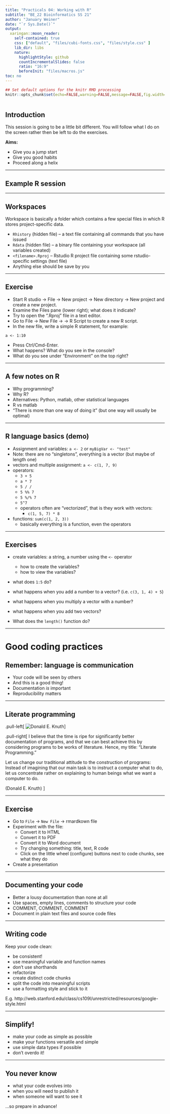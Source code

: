 ```yaml
---
title: "Practicals 04: Working with R"
subtitle: "BE_22 Bioinformatics SS 21"
author: "January Weiner"
date: "`r Sys.Date()`"
output:
  xaringan::moon_reader:
    self-contained: true
    css: ["default", "files/cubi-fonts.css", "files/style.css" ]
    lib_dir: libs
    nature:
      highlightStyle: github
      countIncrementalSlides: false
      ratio: "16:9"
      beforeInit: "files/macros.js"
toc: no
---
```


```r
## Set default options for the knitr RMD processing
knitr::opts_chunk$set(echo=FALSE,warning=FALSE,message=FALSE,fig.width=5,fig.height=5,cache=TRUE,autodep=TRUE, results="hide")
```

```r
```


## Introduction

This session is going to be a little bit different. You will follow what I
do on the screen rather then be left to do the exercises. 

**Aims:**

 * Give you a jump start
 * Give you good habits
 * Proceed along a helix

---

## Example R session

---

## Workspaces

 Workspace is basically a folder which contains a few special files in
 which R stores project-specific data.

  * `Rhistory` (hidden file) – a text file containing all commands that you
    have issued
  * `Rdata` (hidden file) – a binary file containing your workspace (all
    variables created)
  * `<filename>.Rproj` – Rstudio R project file containing some
    rstudio-specific settings (text file)
  * Anything else should be save by you

---

## Exercise

  * Start R studio $\rightarrow$ File $\rightarrow$ New project
    $\rightarrow$ New directory $\rightarrow$ New project and create a new
    project.
  * Examine the Files pane (lower right); what does it indicate?
  * Try to open the ".Rproj" file in a text editor. 
  * Go to File $\rightarrow$ New File $\rightarrow$ $\rightarrow$ R Script
    to create a new R script.
  * In the new file, write a simple R statement, for example:

```
a <- 1:10
```

   * Press Ctrl/Cmd-Enter. 
   * What happens? What do you see in the console? 
   * What do you see under "Environment" on the top right?

---

## A few notes on R

 * Why programming?
 * Why R?
 * Alternatives: Python, matlab, other statistical languages
 * R vs matlab
 * "There is more than one way of doing it" (but one way will usually be
   optimal)

---

## R language basics (demo)

 * Assignment and variables: `a <- 2` or `myBigVar <- "test"`
  * Note: there are no "singletons", everything is a vector (but maybe of
    length one)
 * vectors and multiple assignment: `a <- c(1, 7, 9)`
 * operators: 
   * `3 + 5` 
   * `a * 7` 
   * `5 / /` 
   * `5 %% 7` 
   * `5 %/% 7` 
   * `5^7`
   * operators often are "vectorized", that is they work with vectors:
      * `c(1, 5, 7) * 8`
 * functions: `sum(c(1, 2, 3))`
   * basically everything is a function, even the operators

---

## Exercises

 * create variables: a string, a number using the `<-` operator
   * how to create the variables?
   * how to view the variables?
 * what does `1:5` do?
 * what happens when you add a number to a vector? (i.e. `c(3, 1, 4) + 5`)
 * what happens when you multiply a vector with a number?
 * what happens when you add two vectors?

 * What does the `length()` function do?

---

# Good coding practices

## Remember: language is communication

 * Your code will be seen by others
 * And this is a good thing!
 * Documentation *is* important
 * Reproducibility matters

---

## Literate programming

.pull-left[
![Donald E. Knuth](images/knuth.jpg)
]

.pull-right[
I believe that the time is ripe for significantly better documentation
of programs, and that we can best achieve this by considering
programs to be works of literature. Hence, my title: “Literate
Programming.”

Let us change our traditional attitude to the construction of
programs: Instead of imagining that our main task is to instruct a
computer what to do, let us concentrate rather on explaining to
human beings what we want a computer to do.

(Donald E. Knuth)
]

---

## Exercise

 * Go to `File` $\rightarrow$ `New File` $\rightarrow$ rmardkown file
 * Experiment with the file:
   * Convert it to HTML
   * Convert it to PDF
   * Convert it to Word document
   * Try changing something: title, text, R code
   * Click on the little wheel (configure) buttons next to code chunks, see
     what they do
 * Create a presentation

---

## Documenting your code

 * Better a lousy documentation than none at all
 * Use spaces, empty lines, comments to structure your code
 * COMMENT, COMMENT, COMMENT
 * Document in plain text files and source code files

---

## Writing code

Keep your code clean:

 * be consistent!
 * use meaningful variable and function names
 * don't use shorthands
 * refactorize
 * create distinct code chunks
 * split the code into meaningful scripts
 * use a formatting style and stick to it

E.g.
http://web.stanford.edu/class/cs109l/unrestricted/resources/google-style.html

---

## Simplify!

 * make your code as simple as possible
 * make your functions versatile and simple
 * use simple data types if possible
 * don't overdo it!

---

## You never know

 * what your code evolves into
 * when you will need to publish it
 * when someone will want to see it

…so prepare in advance!


